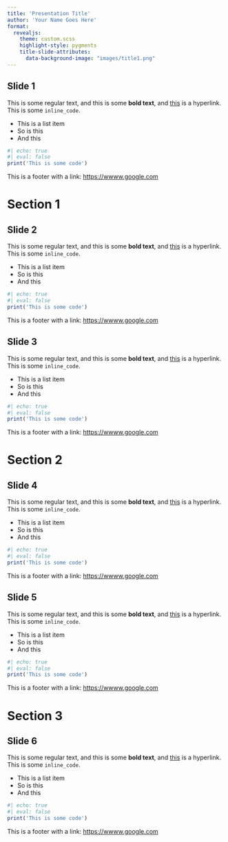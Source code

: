 ```yaml
---
title: 'Presentation Title'
author: 'Your Name Goes Here'
format:
  revealjs:
    theme: custom.scss
    highlight-style: pygments
    title-slide-attributes: 
      data-background-image: "images/title1.png"
---
```


## Slide 1 {.theme-slide1}

This is some regular text, and this is some **bold text**, and  [this](https://google.com) is a hyperlink. This is some `inline_code`.

* This is a list item
* So is this
* And this

```r
#| echo: true
#| eval: false
print('This is some code')
```

:::footer

This is a footer with a link: [https://wwww.google.com](https://wwww.google.com)

:::

# Section 1 {.theme-section1 .center}

## Slide 2 {.theme-slide2}

This is some regular text, and this is some **bold text**, and  [this](https://google.com) is a hyperlink. This is some `inline_code`.

* This is a list item
* So is this
* And this

```r
#| echo: true
#| eval: false
print('This is some code')
```

:::footer

This is a footer with a link: [https://wwww.google.com](https://wwww.google.com)

:::

## Slide 3 {.theme-slide3}

This is some regular text, and this is some **bold text**, and  [this](https://google.com) is a hyperlink. This is some `inline_code`.

* This is a list item
* So is this
* And this

```r
#| echo: true
#| eval: false
print('This is some code')
```

:::footer

This is a footer with a link: [https://wwww.google.com](https://wwww.google.com)

:::

# Section 2 {.theme-section2 .center}

## Slide 4 {.theme-slide4}

This is some regular text, and this is some **bold text**, and  [this](https://google.com) is a hyperlink. This is some `inline_code`.

* This is a list item
* So is this
* And this

```r
#| echo: true
#| eval: false
print('This is some code')
```

:::footer

This is a footer with a link: [https://wwww.google.com](https://wwww.google.com)

:::

## Slide 5 {.theme-slide5}

This is some regular text, and this is some **bold text**, and  [this](https://google.com) is a hyperlink. This is some `inline_code`.

* This is a list item
* So is this
* And this

```r
#| echo: true
#| eval: false
print('This is some code')
```

:::footer

This is a footer with a link: [https://wwww.google.com](https://wwww.google.com)

:::

# Section 3 {.theme-section3 .center}

## Slide 6 {.theme-slide6}

This is some regular text, and this is some **bold text**, and  [this](https://google.com) is a hyperlink. This is some `inline_code`.

* This is a list item
* So is this
* And this

```r
#| echo: true
#| eval: false
print('This is some code')
```

:::footer

This is a footer with a link: [https://wwww.google.com](https://wwww.google.com)

:::
